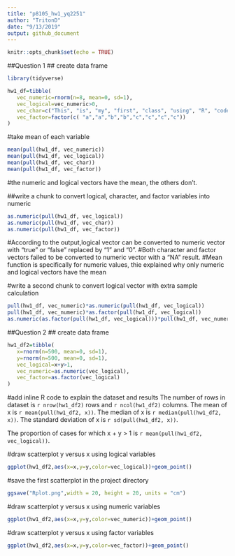 ```yaml
---
title: "p8105_hw1_yq2251"
author: "TritonD"
date: "9/13/2019"
output: github_document
---
```


```r
knitr::opts_chunk$set(echo = TRUE)
```


##Question 1
## create data frame

```r
library(tidyverse)

hw1_df=tibble(
   vec_numeric=rnorm(n=8, mean=0, sd=1),
   vec_logical=vec_numeric>0,
   vec_char=c("This", "is", "my", "first", "class", "using", "R", "code"),
   vec_factor=factor(c( "a","a","b","b","c","c","c","c"))
)
```

#take mean of each variable
```r
mean(pull(hw1_df, vec_numeric))
mean(pull(hw1_df, vec_logical))
mean(pull(hw1_df, vec_char))
mean(pull(hw1_df, vec_factor))
```
#the numeric and logical vectors have the mean, the others don't.

##write a chunk to convert logical, character, and factor variables into numeric
```r
as.numeric(pull(hw1_df, vec_logical))
as.numeric(pull(hw1_df, vec_char))
as.numeric(pull(hw1_df, vec_factor))
```
#According to the output,logical vector can be converted to numeric vector with "true" or "false" replaced by "1" and "0".
#Both character and factor vectors failed to be converted to numeric vector with a "NA" result.
#Mean function is specifically for numeric values, thie explained why only numeric and logical vectors have the mean

#write a second chunk to convert logical vector with extra sample calculation
```r
pull(hw1_df, vec_numeric)*as.numeric(pull(hw1_df, vec_logical))
pull(hw1_df, vec_numeric)*as.factor(pull(hw1_df, vec_logical))
as.numeric(as.factor(pull(hw1_df, vec_logical)))*pull(hw1_df, vec_numeric)
```

##Question 2
## create data frame
```r
hw1_df2=tibble(
   x=rnorm(n=500, mean=0, sd=1),
   y=rnorm(n=500, mean=0, sd=1),
   vec_logical=x+y>1,
   vec_numeric=as.numeric(vec_logical),
   vec_factor=as.factor(vec_logical)
)
```

#add inline R code to explain the dataset and results
The number of rows in dataset is `r nrow(hw1_df2)` rows and `r ncol(hw1_df2)` columns.
The mean of x is `r mean(pull(hw1_df2, x))`.
The median of x is `r median(pull(hw1_df2, x))`.
The standard deviation of x is `r sd(pull(hw1_df2, x))`.

The proportion of cases for which x + y > 1 is `r mean(pull(hw1_df2, vec_logical))`.

#draw scatterplot y versus x using logical variables
```r
ggplot(hw1_df2,aes(x=x,y=y,color=vec_logical))+geom_point()
```

#save the first scatterplot in the project directory
```r
ggsave("Rplot.png",width = 20, height = 20, units = "cm")
```

#draw scatterplot y versus x using numeric variables
```r
ggplot(hw1_df2,aes(x=x,y=y,color=vec_numeric))+geom_point()
```

#draw scatterplot y versus x using factor variables
```r
ggplot(hw1_df2,aes(x=x,y=y,color=vec_factor))+geom_point()
```







